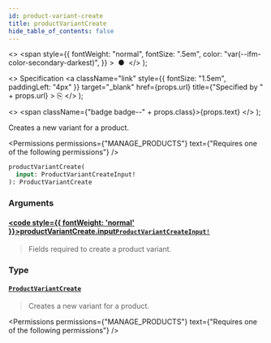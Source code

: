 ```yaml
---
id: product-variant-create
title: productVariantCreate
hide_table_of_contents: false
---
```


  <>
    <span
      style={{
        fontWeight: "normal",
        fontSize: ".5em",
        color: "var(--ifm-color-secondary-darkest)",
      }}
    >
      &nbsp;●&nbsp;
    </span>
  </>
);

  <>
    Specification
    <a
      className="link"
      style={{ fontSize: "1.5em", paddingLeft: "4px" }}
      target="\_blank"
      href={props.url}
      title={"Specified by " + props.url}
    >
      ⎘
    </a>
  </>
);

  <>
    <span className={"badge badge--" + props.class}>{props.text}</span>
  </>
);

Creates a new variant for a product.

<Permissions
  permissions={"MANAGE_PRODUCTS"}
  text={"Requires one of the following permissions"}
/>

```graphql
productVariantCreate(
  input: ProductVariantCreateInput!
): ProductVariantCreate
```

### Arguments

#### [<code style={{ fontWeight: 'normal' }}>productVariantCreate.<b>input</b></code>](#)<Bullet />[`ProductVariantCreateInput!`](../../../api-reference/products/inputs/product-variant-create-input) <Badge class="secondary" text="non-null"/> <Badge class="secondary" text="input"/> <Badge class="secondary" text="products"/>

> Fields required to create a product variant.

### Type

#### [`ProductVariantCreate`](../../../api-reference/products/objects/product-variant-create) <Badge class="secondary" text="object"/> <Badge class="secondary" text="products"/>

> Creates a new variant for a product.

<Permissions
  permissions={"MANAGE_PRODUCTS"}
  text={"Requires one of the following permissions"}
/>

>

